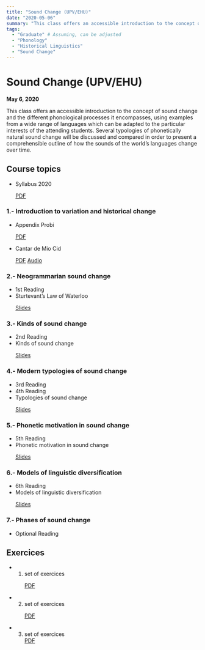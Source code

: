 ```yaml
---
title: "Sound Change (UPV/EHU)"
date: "2020-05-06"
summary: "This class offers an accessible introduction to the concept of sound change and the different phonological processes it encompasses, using examples from a wide range of languages which can be adapted to the particular interests of the attending students. Several typologies of phonetically natural sound change will be discussed and compared in order to present a comprehensible outline of how the sounds of the world's languages change over time."
tags:
  - "Graduate" # Assuming, can be adjusted
  - "Phonology"
  - "Historical Linguistics"
  - "Sound Change"
---
```


# Sound Change (UPV/EHU)

**May 6, 2020**

This class offers an accessible introduction to the concept of sound change and the different phonological processes it encompasses, using examples from a wide range of languages which can be adapted to the particular interests of the attending students. Several typologies of phonetically natural sound change will be discussed and compared in order to present a comprehensible outline of how the sounds of the world's languages change over time.

## Course topics

* Syllabus 2020
  <div class="touch-aware-links">
    <a href="/static/files/Syllabus.pdf" class="pdf-link"><i class="ai ai-open-access"></i><span class="link-text">PDF</span></a>
  </div>

### 1.- Introduction to variation and historical change

* Appendix Probi
  <div class="touch-aware-links">
    <a href="/static/files/AppendixProbi.pdf" class="pdf-link"><i class="ai ai-open-access"></i><span class="link-text">PDF</span></a>
  </div>
* Cantar de Mio Cid
  <div class="touch-aware-links">
    <a href="/static/files/MioCid.pdf" class="pdf-link"><i class="ai ai-open-access"></i><span class="link-text">PDF</span></a>
    <a href="01r.mp3" class="audio-link"><i class="fas fa-headphones"></i><span class="link-text">Audio</span></a>
  </div>

### 2.- Neogrammarian sound change

* 1st Reading
* Sturtevant's Law of Waterloo
  <div class="touch-aware-links">
    <a href="/static/files/Sturtevant-Waterloo.pdf" class="slides-link"><i class="fas fa-file-powerpoint"></i><span class="link-text">Slides</span></a>
  </div>

### 3.- Kinds of sound change

* 2nd Reading
* Kinds of sound change
  <div class="touch-aware-links">
    <a href="/static/files/KindsofSC.pdf" class="slides-link"><i class="fas fa-file-powerpoint"></i><span class="link-text">Slides</span></a>
  </div>

### 4.- Modern typologies of sound change

* 3rd Reading
* 4th Reading
* Typologies of sound change
  <div class="touch-aware-links">
    <a href="/static/files/TypologiesofSC.pdf" class="slides-link"><i class="fas fa-file-powerpoint"></i><span class="link-text">Slides</span></a>
  </div>

### 5.- Phonetic motivation in sound change

* 5th Reading
* Phonetic motivation in sound change
  <div class="touch-aware-links">
    <a href="/static/files/PhoneticSC.pdf" class="slides-link"><i class="fas fa-file-powerpoint"></i><span class="link-text">Slides</span></a>
  </div>

### 6.- Models of linguistic diversification

* 6th Reading
* Models of linguistic diversification
  <div class="touch-aware-links">
    <a href="/static/files/Diversification.pdf" class="slides-link"><i class="fas fa-file-powerpoint"></i><span class="link-text">Slides</span></a>
  </div>

### 7.- Phases of sound change

* Optional Reading

## Exercices

* 1. set of exercices
  <div class="touch-aware-links">
    <a href="/static/files/TraskExercices1.pdf" class="pdf-link"><i class="ai ai-open-access"></i><span class="link-text">PDF</span></a>
  </div>
* 2. set of exercices
  <div class="touch-aware-links">
    <a href="/static/files/TraskExercices2.pdf" class="pdf-link"><i class="ai ai-open-access"></i><span class="link-text">PDF</span></a>
  </div>
* 3. set of exercices
  <div class="touch-aware-links">
    <a href="/static/files/CampbellExercices.pdf" class="pdf-link"><i class="ai ai-open-access"></i><span class="link-text">PDF</span></a> 